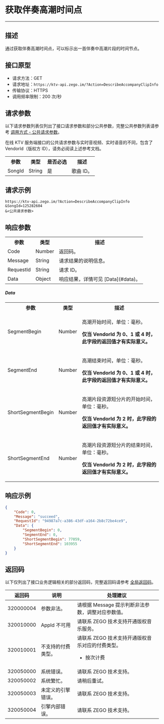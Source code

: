# 获取伴奏高潮时间点

- - -

## 描述

通过获取伴奏高潮时间点，可以标示出一首伴奏中高潮片段的时间节点。

## 接口原型

- 请求方法：GET
- 请求地址：`https://ktv-api.zego.im/?Action=DescribeAccompanyClipInfo`
- 传输协议：HTTPS
- 调用频率限制：200 次/秒



## 请求参数

以下请求参数列表仅列出了接口请求参数和部分公共参数，完整公共参数列表请参考 [调用方式 - 公共请求参数](./accessing-server-apis.mdx#公共请求参数)。

<Note title="说明">
在线 KTV 服务端接口的公共请求参数与实时音视频、实时语音的不同，包含了 VendorId（版权方 ID），请务必阅读上述参考文档。
</Note>

<table>
  
  <tbody><tr>
    <th>参数</th>
    <th>类型</th>
    <th>是否必选</th>
    <th>描述</th>
  </tr>
  <tr>
    <td>SongId</td>
    <td>String</td>
    <td>是</td>
    <td>歌曲 ID。</td>
  </tr>
</tbody></table>



## 请求示例

```
https://ktv-api.zego.im/?Action=DescribeAccompanyClipInfo
&SongId=125282604
&<公共请求参数>
```

## 响应参数


<table class="collapsible-table" >
  
<tbody><tr data-row-level="1">
<th>参数</th>
<th>类型</th>
<th>描述</th>
</tr>
<tr data-row-level="2">
<td>Code</td>
<td>Number</td>
<td>返回码。</td>
</tr>
<tr data-row-level="3">
<td>Message</td>
<td>String</td>
<td>请求结果的说明信息。</td>
</tr>
<tr data-row-level="4">
<td>RequestId</td>
<td>String</td>
<td>请求 ID。</td>
</tr>
<tr data-row-level="5" data-row-child="true">
    <td>Data</td>
    <td>Object</td>
    <td>响应结果，详情可见 [Data](#data)。</td>
</tr>
</tbody></table>

##### Data
<table>
  <tbody><tr>
    <th>参数</th>
    <th>类型</th>
    <th>描述</th>
  </tr>
  <tr>
    <td>SegmentBegin</td>
    <td>Number</td>
    <td><p>高潮开始时间，单位：毫秒。</p><p><b>仅当 VendorId 为 0、1 或 4 时，此字段的返回值才有实际意义。</b></p></td>
  </tr>
  <tr>
    <td>SegmentEnd</td>
    <td>Number</td>
    <td><p>高潮结束时间，单位：毫秒。</p><p><b>仅当 VendorId 为 0、1 或 4 时，此字段的返回值才有实际意义。</b></p></td>
  </tr>
  <tr>
    <td>ShortSegmentBegin</td>
    <td>Number</td>
    <td><p>高潮片段资源短分片的开始时间，单位：毫秒。</p><p><b>仅当 VendorId 为 2 时，此字段的返回值才有实际意义。</b></p></td>
  </tr>
  <tr>
    <td>ShortSegmentEnd</td>
    <td>Number</td>
    <td><p>高潮片段资源短分片的结束时间，单位：毫秒。</p><p><b>仅当 VendorId 为 2 时，此字段的返回值才有实际意义。</b></p></td>
  </tr>
</tbody></table>


## 响应示例

```json
{
    "Code": 0,
    "Message": "succeed",
    "RequestId": "94987a7c-a386-43df-a164-2b8c72be4ce9",
    "Data": {
        "SegmentBegin": 0,
        "SegmentEnd": 0,
        "ShortSegmentBegin": 77059,
        "ShortSegmentEnd": 103955
    }
}
```

## 返回码

以下仅列出了接口业务逻辑相关的部分返回码，完整返回码请参考 [全局返回码](./return-code.mdx)。

|返回码|说明|处理建议|
|-|-|-|
| 320000004 | 参数非法。 | 请根据 Message 提示判断非法参数，调整对应参数值。 |
| 320010000 | AppId 不可用 | 请联系 ZEGO 技术支持开通版权音乐服务。 |
| 320010001 | 不支持的付费类型。 | 请联系 ZEGO 技术支持开通版权音乐对应的付费类型。<ul><li>按次计费</li></ul>  |
| 320050000 | 系统错误。 | 请联系 ZEGO 技术支持。|
| 320050002 | 系统繁忙。 | 请稍后重试。|
| 320050003 | 未定义的引擎错误。 | 请联系 ZEGO 技术支持。|
| 320050004 | 引擎内部错误。 | 请联系 ZEGO 技术支持。|
